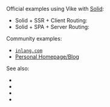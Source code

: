 
Official examples using Vike with [Solid](https://www.solidjs.com/):
 - Solid + SSR + Client Routing: <RepoLink path='/examples/solid-ssr/' />
 - Solid + SPA + Server Routing: <RepoLink path='/examples/solid-spa/' />

Community examples:
 - [`inlang.com`](https://github.com/inlang/inlang/tree/main/source-code/website)
 - [Personal Homepage/Blog](https://github.com/vchirikov/vite-plugin-ssr-solidjs-blog-example)

See also:
 - <Link href="/client-routing" />
 - <Link href="/server-routing" />
 - <Link href="/render-modes#ssr" />
 - <Link href="/render-modes#spa" />
